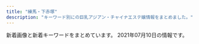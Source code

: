 ```yaml
---
title: "練馬・下赤塚"
description: "キーワード別にの巨乳アジアン・チャイナエステ嬢情報をまとめました。"
---
```


新着画像と新着キーワードをまとめています。
2021年07月10日の情報です。

<DmmAffiliateIns />
<KeywordTable
  shops={
    [
    {
        "station": "\u6210\u5897\u99c5\u5357\u53e3",
        "url": "http://oasis.akasuri.xyz/",
        "name": "\u30aa\u30a2\u30b7\u30b9",
        "img_links": [
            "http://oasis.akasuri.xyz/staff/s3.jpg",
            "http://oasis.akasuri.xyz/images/fotter.png",
            "http://oasis.akasuri.xyz/images/bar-photo.png",
            "http://oasis.akasuri.xyz/images/bar-staff.png",
            "http://oasis.akasuri.xyz/images/b-tel.png",
            "http://oasis.akasuri.xyz/staff/s1.jpg",
            "http://oasis.akasuri.xyz/images/c-staff.png",
            "http://oasis.akasuri.xyz/images/c-top.png",
            "http://oasis.akasuri.xyz/images/c-photo.png",
            "http://oasis.akasuri.xyz/staff/s2.jpg"
        ],
        "keywords": {}
    },
    {
        "keywords": {},
        "img_links": [],
        "name": "AROMA PLAZA \u30a2\u30ed\u30de\u30d7\u30e9\u30b6",
        "url": "http://aroma-p.info/",
        "station": "\u77f3\u795e\u4e95\u516c\u5712\u99c5\u5357\u53e3"
    },
    {
        "station": "\u6c5f\u53e4\u7530\u99c5\u5357\u53e3",
        "name": "\u512a\u30fb\u7f8e",
        "keywords": {},
        "url": "http://rose.este.work/",
        "img_links": [
            "http://rose.este.work/unnamed.png",
            "http://rose.este.work/re.jpg",
            "http://rose.este.work/index-25.htm.jpg",
            "http://rose.este.work/index-1.htm.jpg",
            "http://rose.este.work/r3.jpg",
            "http://rose.este.work/sys1.png",
            "http://rose.este.work/index-24.htm.jpg",
            "http://rose.este.work/r5.jpg",
            "http://rose.este.work/index-26.htm.jpg",
            "http://rose.este.work/resize_1500-450.jpg",
            "http://rose.este.work/totop.png",
            "http://rose.este.work/resize_250.png",
            "http://rose.este.work/r1.jpg",
            "http://rose.este.work/r4.jpg"
        ]
    },
    {
        "station": "\u5927\u5c71\u99c5\u5357\u53e3",
        "url": "http://c-ikoi.work/",
        "name": "\u61a9",
        "keywords": {},
        "img_links": [
            "http://c-ikoi.work/images/1.jpg",
            "http://c-ikoi.work/images/sys3.png",
            "http://c-ikoi.work/images/interior_t.jpg",
            "http://c-ikoi.work/images/head.jpg",
            "http://c-ikoi.work/images/sys1.jpg",
            "http://c-ikoi.work/img/moe1.jpg",
            "http://c-ikoi.work/images/mobile.jpg",
            "http://c-ikoi.work/images/int3.png",
            "http://c-ikoi.work/img/rina1.jpg",
            "http://c-ikoi.work/images/int2.png",
            "http://c-ikoi.work/images/line.png",
            "http://c-ikoi.work/images/concept.jpg",
            "http://c-ikoi.work/images/rec2.png",
            "http://c-ikoi.work/images/sys2.jpg",
            "http://c-ikoi.work/img/aoi1.jpg",
            "http://c-ikoi.work/images/tel.jpg",
            "http://c-ikoi.work/images/news.jpg",
            "http://c-ikoi.work/images/3.jpg",
            "http://c-ikoi.work/img/yuki1.jpg",
            "http://c-ikoi.work/images/rec1.png",
            "http://c-ikoi.work/images/staff_t.jpg",
            "http://c-ikoi.work/images/4.jpg",
            "http://c-ikoi.work/images/2.jpg",
            "http://c-ikoi.work/images/int1.png"
        ]
    },
    {
        "name": "\u30d4\u30ab\u30c1\u30e5\u30a6",
        "station": "\u7df4\u99ac\u99c5",
        "keywords": {
            "95": 2,
            "86": 1,
            "F": 3,
            "89": 1,
            "C": 1
        },
        "img_links": [
            "http://pika.rankuens.com/css/osusume01.jpg",
            "http://pika.rankuens.com/css/nav/nav-006.jpg",
            "http://pika.rankuens.com/css/top-left002.jpg",
            "http://pika.rankuens.com/css/staff/staff05.jpg",
            "http://pika.rankuens.com/css/staff/staff06.jpg",
            "http://pika.rankuens.com/css/nav/nav-001.jpg",
            "http://pika.rankuens.com/css/nav/nav-002.jpg",
            "http://pika.rankuens.com/css/head01.jpg",
            "http://pika.rankuens.com/css/staff/staff07.jpg",
            "http://pika.rankuens.com/css/staff/staff07-a.jpg",
            "http://pika.rankuens.com/css/nav/nav-005.jpg",
            "http://pika.rankuens.com/css/nav/nav-003.jpg",
            "http://pika.rankuens.com/css/staff/staff05-a.jpg",
            "http://pika.rankuens.com/css/staff/staff04-a.jpg",
            "http://pika.rankuens.com/css/nav/nav-004.jpg",
            "http://pika.rankuens.com/css/staff/staff04.jpg",
            "http://pika.rankuens.com/css/staff/staff06-a.jpg"
        ],
        "url": "http://pika.rankuens.com/"
    },
    {
        "station": "\u7df4\u99ac\u99c5\u897f\u53e3",
        "img_links": [
            "http://www.smile.mensest.com/img/btn_blog.png",
            "http://www.smile.mensest.com/img/goback.jpg",
            "http://www.smile.mensest.com/img/ttl_info.png",
            "http://www.smile.mensest.com/files/004.jpg",
            "http://www.smile.mensest.com/files/003.jpg",
            "http://www.smile.mensest.com/files/006.jpg",
            "http://www.smile.mensest.com/img/pickup.jpg",
            "http://www.smile.mensest.com/img/btn_side_mobile.jpg",
            "http://www.smile.mensest.com/files/005.jpg",
            "http://www.smile.mensest.com/files/001.jpg",
            "http://www.smile.mensest.com/img/ttl_news.png",
            "http://www.smile.mensest.com/img/header02.png",
            "http://www.smile.mensest.com/files/002.jpg"
        ],
        "keywords": {
            "D": 8,
            "C": 18,
            "88": 4,
            "85": 2,
            "87": 6
        },
        "url": "http://www.smile.mensest.com/",
        "name": "Smile -\u30b9\u30de\u30a4\u30eb-"
    },
    {
        "keywords": {
            "83": 12,
            "87": 6,
            "D": 24,
            "85": 6,
            "88": 6
        },
        "station": "\u5927\u6cc9\u5b66\u5712\u99c5\u5317\u53e3",
        "img_links": [
            "http://siesta.ests.jp/images/mobile.jpg",
            "http://siesta.ests.jp/images/news.jpg",
            "http://siesta.ests.jp/photos/sites/39/2021/04/2021042011331872.jpg",
            "http://siesta.ests.jp/images/acc3.jpg",
            "http://siesta.ests.jp/images/acc1.jpg",
            "http://siesta.ests.jp/images/top.png",
            "http://siesta.ests.jp/photos/sites/39/2021/05/2021052911060320.jpg",
            "http://siesta.ests.jp/images/acc4.jpg",
            "http://siesta.ests.jp/images/s-staff.jpg",
            "http://siesta.ests.jp/images/acc2.jpg",
            "http://siesta.ests.jp/images/s-recriut.jpg",
            "http://siesta.ests.jp/images/pick.jpg",
            "http://siesta.ests.jp/images/mobile1.jpg",
            "http://siesta.ests.jp/photos/sites/39/2021/05/202105291106012.jpg",
            "http://siesta.ests.jp/photos/sites/39/2021/05/2021052911060393.jpg",
            "http://siesta.ests.jp/photos/sites/39/2021/05/2021052911060142.jpg",
            "http://siesta.ests.jp/images/info.jpg"
        ],
        "name": "\u30b7\u30a8\u30b9\u30bf",
        "url": "http://siesta.ests.jp/"
    },
    {
        "url": "http://anzu.abnavi.info/",
        "name": "\u59eb",
        "keywords": {},
        "station": "\u6210\u5897\u99c5",
        "img_links": []
    },
    {
        "img_links": [
            "http://binrou.net/img/s114.jpg",
            "http://binrou.net/i/img/sta118.jpg",
            "http://binrou.net/img/sta117.jpg",
            "http://binrou.net/img/sta115.jpg",
            "http://binrou.net/img/st109.jpg",
            "http://binrou.net/img/s111.jpg",
            "http://binrou.net/i/img/sta105.jpg",
            "http://binrou.net/img/st118.jpg",
            "http://binrou.net/i/img/sta112.jpg",
            "http://binrou.net/img/acc.jpg",
            "http://binrou.net/img/s116.jpg",
            "http://binrou.net/i/img/acc.jpg",
            "http://binrou.net/img/st115.jpg",
            "http://binrou.net/img/sta119.jpg",
            "http://binrou.net/i/img/sta80.jpg",
            "http://binrou.net/img/st117.jpg",
            "http://binrou.net/i/img/sta98.jpg",
            "http://binrou.net/img/sta116.jpg",
            "http://binrou.net/img/s118.jpg",
            "http://binrou.net/img/mo.png",
            "http://binrou.net/img/s112.jpg",
            "http://binrou.net/i/img/sta119.jpg",
            "http://binrou.net/i/img/sta109.jpg",
            "http://binrou.net/i/img/sta117.jpg",
            "http://binrou.net/img/st111.jpg",
            "http://binrou.net/i/img/sta104.jpg",
            "http://binrou.net/i/img/sta97.jpg",
            "http://binrou.net/i/img/sta111.jpg",
            "http://binrou.net/i/img/sta100.jpg",
            "http://binrou.net/img/fla.jpg",
            "http://binrou.net/img/st119.jpg",
            "http://binrou.net/img/sta114.jpg",
            "http://binrou.net/img/sta109.jpg",
            "http://binrou.net/i/img/sta116.jpg",
            "http://binrou.net/i/img/sta115.jpg",
            "http://binrou.net/img/botton.jpg",
            "http://binrou.net/i/img/sta108.jpg",
            "http://binrou.net/i/img/st118.jpg",
            "http://binrou.net/i/img/sta92.jpg",
            "http://binrou.net/img/st116.jpg",
            "http://binrou.net/img/st114.jpg",
            "http://binrou.net/i/img/r2.jpg",
            "http://binrou.net/i/img/sta114.jpg",
            "http://binrou.net/img/s119.jpg",
            "http://binrou.net/img/s115.jpg",
            "http://binrou.net/i/img/sta88.jpg",
            "http://binrou.net/i/img/sta94.jpg",
            "http://binrou.net/i/img/r1.jpg",
            "http://binrou.net/img/sta118.jpg",
            "http://binrou.net/i/img/sta89.jpg",
            "http://binrou.net/i/img/r3.jpg",
            "http://binrou.net/i/img/r4.jpg",
            "http://binrou.net/img/sta111.jpg",
            "http://binrou.net/img/sta112.jpg",
            "http://binrou.net/img/pickup20.jpg",
            "http://binrou.net/img/st112.jpg",
            "http://binrou.net/img/s117.jpg"
        ],
        "station": "\u7df4\u99ac\u99c5\u897f\u53e3",
        "keywords": {
            "D": 2,
            "86": 4,
            "F": 1,
            "C": 17,
            "89": 1,
            "E": 6,
            "88": 1,
            "87": 4
        },
        "name": "\u30ad\u30e9\u30ad\u30e9",
        "url": "http://binrou.net/"
    },
    {
        "keywords": {
            "83": 5,
            "88": 15,
            "91": 8,
            "86": 4,
            "F": 8,
            "D": 19,
            "C": 49,
            "84": 3,
            "81": 9
        },
        "name": "\u30e9\u30b1\u30b7\u30b9\u5927\u6cc9\u5b66\u5712",
        "url": "https://lachesis2019.com/",
        "img_links": [
            "https://lachesis2019.com/photos/22/moto_22.jpg",
            "https://lachesis2019.com/photos/8/gal3_8.jpg",
            "https://lachesis2019.com/photos/11/gal1_11.jpg",
            "https://lachesis2019.com/files/C265AA1E-5ADE-49FF-B02E-11B8C7E165C1.jpeg",
            "https://lachesis2019.com/photos/4/gal4_4.jpg",
            "https://lachesis2019.com/banners/C9380DE7-B807-4588-ADF3-D6FCB6CAB2A8.jpeg",
            "https://lachesis2019.com/photos/11/gal4_11.jpg",
            "https://lachesis2019.com/banners/top_sub01.jpg",
            "https://lachesis2019.com/photos/3/gal3_3.jpg",
            "https://lachesis2019.com/photos/4/moto_4.jpg",
            "https://lachesis2019.com/photos/6/gal1_6.jpg",
            "https://lachesis2019.com/photos/23/gal3_23.jpg",
            "https://lachesis2019.com/photos/4/gal1_4.jpg",
            "https://lachesis2019.com/photos/4/gal3_4.jpg",
            "https://lachesis2019.com/photos/5/gal3_5.jpg",
            "https://cocoa-job.jp/assets/img/user/pc/link/2020img-bnr-mensesthe4.jpg",
            "https://lachesis2019.com/photos/5/gal4_5.jpg",
            "https://lachesis2019.com/banners/ABBEB613-C730-4E56-B36D-5FC173E27594.jpeg",
            "https://lachesis2019.com/photos/21/moto_21.jpg",
            "https://lachesis2019.com/photos/8/gal1_8.jpg",
            "https://lachesis2019.com/files/8C5867A6-61F3-471C-A4F5-40E2DA2A7496.jpeg",
            "https://lachesis2019.com/files/A56F30DE-0B79-4B12-A44E-BE5932CB7267.jpeg",
            "https://lachesis2019.com/photos/19/moto_19.jpg",
            "https://lachesis2019.com/banners/ECA8D7FF-F820-4999-98A3-D6CDFD81E0D4.jpeg",
            "https://lachesis2019.com/photos/3/gal2_3.jpg",
            "https://lachesis2019.com/photos/14/gal2_14.jpg",
            "https://lachesis2019.com/photos/6/gal4_6.jpg",
            "https://lachesis2019.com/photos/20/gal3_20.jpg",
            "https://lachesis2019.com/banners/29CA1AC0-D67E-49CD-A006-5D983950FE1C.jpeg",
            "https://lachesis2019.com/photos/20/gal2_20.jpg",
            "https://lachesis2019.com/photos/5/moto_5.jpg",
            "https://lachesis2019.com/links/D6428725-4E44-49AF-8216-D84182CF66BB.jpeg",
            "https://lachesis2019.com/banners/7EFDB149-8C2F-4CAD-9ADB-A61740740536.jpeg",
            "https://lachesis2019.com/banners/F811F348-CC60-4EC2-BEE8-FE50882E7CDE.jpeg",
            "https://lachesis2019.com/banners/E3D306C3-23B8-41C5-933F-6098AEB20653.jpeg",
            "https://lachesis2019.com/photos/21/gal4_21.jpg",
            "https://lachesis2019.com/photos/14/gal1_14.jpg",
            "https://lachesis2019.com/links/ads_8831.jpg",
            "https://lachesis2019.com/photos/23/gal2_23.jpg",
            "https://lachesis2019.com/photos/11/moto_11.jpg",
            "https://lachesis2019.com/photos/20/gal1_20.jpg",
            "https://lachesis2019.com/files//1A2ECD6F-830E-43E2-A8F9-53FCDB94B387.jpeg",
            "https://lachesis2019.com/photos/23/moto_23.jpg",
            "https://lachesis2019.com/photos/11/gal2_11.jpg",
            "https://lachesis2019.com/photos/8/gal2_8.jpg",
            "https://lachesis2019.com/photos/6/gal3_6.jpg",
            "https://lachesis2019.com/photos/5/gal1_5.jpg",
            "https://lachesis2019.com/photos/11/gal3_11.jpg",
            "https://lachesis2019.com/banners/531FE63B-3C15-4803-84FB-C6B373ACA096.jpeg",
            "https://lachesis2019.com/photos/14/moto_14.jpg",
            "https://lachesis2019.com/photos/6/gal2_6.jpg",
            "https://lachesis2019.com/photos/21/gal2_21.jpg",
            "https://lachesis2019.com/files/\u00e6\u00b1\u0082\u00e4\u00ba\u00ba/A8847112-70CF-475E-BA0A-D46FFDD78F9D.png",
            "https://lachesis2019.com/photos/4/gal2_4.jpg",
            "https://lachesis2019.com/banners/DB1EE981-0AED-4B3E-80B8-1FD479C059A5.jpeg",
            "https://ranking-deli.jp/assets/img/user/link/2020bnr04.jpg",
            "https://lachesis2019.com/photos/3/moto_3.jpg",
            "https://lachesis2019.com/photos/20/moto_20.jpg",
            "https://lachesis2019.com/files/\u00e5\u0089\u00b2\u00e5\u00bc\u0095/1AA667B5-1DB6-4565-B569-115FB5F6CA22.jpeg",
            "https://lachesis2019.com/photos/6/moto_6.jpg",
            "https://lachesis2019.com/links/993F241B-EB0B-427A-9475-B57438AA7B8A.jpeg",
            "https://lachesis2019.com/banners/77E5E8AA-ECC6-44AF-B866-98A21254B46D.jpeg",
            "https://lachesis2019.com/photos/14/gal3_14.jpg",
            "https://lachesis2019.com/photos/14/gal4_14.jpg",
            "https://lachesis2019.com/files//20A69BB5-5AA2-47BA-BD67-A8835692263E.jpeg",
            "https://lachesis2019.com/banners/17B452DF-F435-4651-B329-0814F891B6EC.jpeg",
            "https://lachesis2019.com/banners/03492E81-87ED-47D1-96D2-029EFFA7DAEC.jpeg",
            "https://lachesis2019.com/photos/20/gal4_20.jpg",
            "https://lachesis2019.com/photos/8/moto_8.jpg",
            "https://lachesis2019.com/photos/21/gal3_21.jpg",
            "https://lachesis2019.com/banners/9F996D7B-4B03-444B-B256-919B6C7109DF.jpeg",
            "https://lachesis2019.com/banners/6E28987B-42AA-488D-924C-7AE8766A1469.jpeg",
            "https://lachesis2019.com/photos/19/gal1_19.jpg",
            "https://lachesis2019.com/photos/21/gal1_21.jpg",
            "https://lachesis2019.com/photos/23/gal4_23.jpg",
            "https://lachesis2019.com/photos/23/gal1_23.jpg",
            "https://lachesis2019.com/photos/19/gal2_19.jpg",
            "https://lachesis2019.com/photos/3/gal1_3.jpg",
            "https://lachesis2019.com/banners/F4CEB7CE-ABA5-4CAD-89E6-5F93D54F28A9.jpeg",
            "https://lachesis2019.com/banners/9B572665-BC30-49ED-8D1D-2EAF0AC5C233.jpeg",
            "https://lachesis2019.com/photos/8/gal4_8.jpg",
            "https://lachesis2019.com/photos/19/gal3_19.jpg",
            "https://lachesis2019.com/photos/3/gal4_3.jpg",
            "https://lachesis2019.com/banners/47DAEF12-3308-4161-BB3C-B240D76DCF69.jpeg",
            "https://lachesis2019.com/banners/A8B1A35F-6608-40F3-A604-43D191C85C67.png",
            "https://lachesis2019.com/photos/5/gal2_5.jpg",
            "https://lachesis2019.com/banners/BA03D94E-0A26-441A-9B6D-A71031AEFFB1.jpeg",
            "https://lachesis2019.com/photos/19/gal4_19.jpg"
        ],
        "station": "\u5927\u6cc9\u5b66\u5712\u99c5"
    },
    {
        "station": "\u7df4\u99ac\u99c5\u5357\u53e3",
        "keywords": {
            "C": 7
        },
        "url": "http://himawari.est-u.com/",
        "name": "\u3072\u307e\u308f\u308a",
        "img_links": [
            "http://himawari.est-u.com/images/down.jpg",
            "http://himawari.est-u.com/images/index_02.jpg",
            "http://himawari.est-u.com/staff/yumi.jpg",
            "http://himawari.est-u.com/images/index_04.jpg",
            "http://himawari.est-u.com/staff/yuki.jpg",
            "http://himawari.est-u.com/staff/nami.jpg",
            "http://himawari.est-u.com/images/index_10.jpg",
            "http://himawari.est-u.com/staff/izumi.jpg",
            "http://himawari.est-u.com/images/a2.jpg",
            "http://himawari.est-u.com/images/therpist.jpg",
            "http://himawari.est-u.com/staff/asuka.jpg",
            "http://himawari.est-u.com/staff/risa.jpg",
            "http://himawari.est-u.com/staff/sakura.jpg",
            "http://himawari.est-u.com/images/index_08.jpg",
            "http://himawari.est-u.com/images/index2_08.jpg",
            "http://himawari.est-u.com/staff/maki.jpg",
            "http://himawari.est-u.com/staff/umi.jpg",
            "http://himawari.est-u.com/images/a1.jpg",
            "http://himawari.est-u.com/staff/emi.jpg"
        ]
    },
    {
        "name": "\u8776",
        "img_links": [
            "http://www.relaxes.info/up/uploads/20210625010322na.jpg",
            "http://www.relaxes.info/images/t1.png",
            "http://www.relaxes.info/images/header_bg.png",
            "http://www.relaxes.info/images/rec.png",
            "http://www.relaxes.info/images/t2.png",
            "http://www.relaxes.info/images/ttl_price.png",
            "http://www.relaxes.info/images/s1.png",
            "http://www.relaxes.info/images/ttl_qj.png",
            "http://www.relaxes.info/images/price.jpg",
            "http://www.relaxes.info/images/ttl_staff.png",
            "http://www.relaxes.info/up/uploads/2017071800271212.jpg",
            "http://www.relaxes.info/images/info.jpg",
            "http://www.relaxes.info/up/uploads/20180315212810me.jpg"
        ],
        "keywords": {},
        "url": "http://www.relaxes.info/",
        "station": "\u4e0a\u677f\u6a4b\u99c5\u5317\u53e3"
    },
    {
        "station": "\u7df4\u99ac\u99c5\u897f\u53e3",
        "img_links": [
            "https://salasa.tokyo/wp-content/uploads/2020/02/32salasa.jpg",
            "https://salasa.tokyo/wp-content/themes/este/img/tel_header.png",
            "https://salasa.tokyo/wp-content/themes/este/img/top-img01a.png",
            "https://salasa.tokyo/wp-content/uploads/2020/02/8776salasa.jpg",
            "https://salasa.tokyo/wp-content/themes/este/img/tel_footer.png",
            "https://salasa.tokyo/wp-content/uploads/2021/07/345678salasa.jpg",
            "https://salasa.tokyo/wp-content/uploads/2020/04/3121salasa.jpg",
            "https://salasa.tokyo/wp-content/themes/este/img/top-img02.png",
            "https://salasa.tokyo/wp-content/uploads/2021/06/786251salasa.jpg",
            "https://salasa.tokyo/wp-content/uploads/2021/04/s187alasa.jpg",
            "https://salasa.tokyo/wp-content/themes/este/img/top-img04.png",
            "https://salasa.tokyo/wp-content/themes/este/img/1.jpg",
            "https://salasa.tokyo/wp-content/themes/este/img/4.jpg",
            "https://salasa.tokyo/wp-content/uploads/2020/04/2311121salasa.jpg",
            "https://salasa.tokyo/wp-content/uploads/2020/02/21salasa.jpg",
            "https://salasa.tokyo/wp-content/uploads/2020/02/41salasa.jpg",
            "https://salasa.tokyo/wp-content/uploads/2020/02/11salasa.jpg",
            "https://salasa.tokyo/wp-content/themes/este/img/top-img05.png",
            "https://salasa.tokyo/wp-content/themes/este/img/call.png",
            "https://salasa.tokyo/wp-content/themes/este/img/3.jpg",
            "https://salasa.tokyo/wp-content/uploads/2020/02/1salasa.jpg",
            "https://salasa.tokyo/wp-content/uploads/2021/07/45678yutghjksalasa.jpg",
            "https://salasa.tokyo/wp-content/themes/este/img/top-img021.png",
            "https://salasa.tokyo/wp-content/uploads/2021/02/345salasa.jpg",
            "https://salasa.tokyo/wp-content/themes/este/img/2.jpg",
            "https://salasa.tokyo/wp-content/themes/este/img/top-img01.png",
            "https://salasa.tokyo/wp-content/themes/este/img/top-img01b.png",
            "https://salasa.tokyo/wp-content/uploads/2021/06/78615salasa.jpg"
        ],
        "name": "\u3064\u307c\u307f",
        "url": "https://salasa.tokyo/",
        "keywords": {
            "D": 9,
            "G": 2,
            "E": 14,
            "C": 24
        }
    },
    {
        "img_links": [
            "http://pakira-massage.work/i/img/sta23.jpg",
            "http://pakira-massage.work/img/s23.jpg",
            "http://pakira-massage.work/i/img/sta2.jpg",
            "http://pakira-massage.work/i/img/r4.jpg",
            "http://pakira-massage.work/img/campian.jpg",
            "http://pakira-massage.work/i/img/st1.jpg",
            "http://pakira-massage.work/img/st1.jpg",
            "http://pakira-massage.work/i/img/r2.jpg",
            "http://pakira-massage.work/img/st2.jpg",
            "http://pakira-massage.work/img/botton.jpg",
            "http://pakira-massage.work/img/sta2.jpg",
            "http://pakira-massage.work/img/sta23.jpg",
            "http://pakira-massage.work/i/img/r6.jpg",
            "http://pakira-massage.work/i/img/r1.jpg",
            "http://pakira-massage.work/i/img/sta1.jpg",
            "http://pakira-massage.work/img/st23.jpg",
            "http://pakira-massage.work/img/nos.jpg",
            "http://pakira-massage.work/img/mobile-1.png",
            "http://pakira-massage.work/i/img/r5.jpg",
            "http://pakira-massage.work/i/img/r3.jpg",
            "http://pakira-massage.work/img/sta1.jpg",
            "http://pakira-massage.work/img/s1.jpg",
            "http://pakira-massage.work/img/s2.jpg",
            "http://pakira-massage.work/img/head.jpg"
        ],
        "station": "\u8981\u753a\u99c55\u756a\u51fa\u53e3",
        "keywords": {
            "85": 2,
            "C": 12,
            "87": 2,
            "E": 2
        },
        "name": "\u30d1\u30ad\u30e9",
        "url": "http://pakira-massage.work/"
    },
    {
        "keywords": {},
        "name": "\u3046\u3089\u3089",
        "url": "http://es-nerima.biz/",
        "station": "\u7df4\u99ac\u99c5\u5317\u53e3",
        "img_links": [
            "http://es-nerima.biz/wp-content/uploads/2016/10/g3.jpg",
            "http://es-nerima.biz/wp-content/uploads/2016/10/gallery1.jpg",
            "http://es-nerima.biz/wp-content/themes/template-salon2/images/gallery4.jpg",
            "http://es-nerima.biz/wp-content/uploads/2016/10/gallery7.jpg",
            "http://es-nerima.biz/wp-content/themes/template-salon2/images/newface-ttl.png",
            "http://es-nerima.biz/wp-content/themes/template-salon2/images/gallery2.jpg",
            "http://es-nerima.biz/wp-content/uploads/2016/10/gallery5.jpg",
            "http://es-nerima.biz/wp-content/uploads/2016/10/mika.jpg",
            "http://es-nerima.biz/wp-content/uploads/2016/10/camp-bnr.jpg",
            "http://es-nerima.biz/wp-content/themes/template-salon2/images/tel.png",
            "http://es-nerima.biz/wp-content/uploads/2016/10/g4.jpg",
            "http://es-nerima.biz/wp-content/themes/template-salon2/images/slider1.jpg",
            "http://es-nerima.biz/wp-content/uploads/2016/10/g6-250x330.jpg",
            "http://es-nerima.biz/wp-content/uploads/2016/10/mika-250x330.jpg",
            "http://es-nerima.biz/wp-content/uploads/2016/10/gallery3.jpg",
            "http://es-nerima.biz/wp-content/uploads/2016/10/g5.jpg",
            "http://es-nerima.biz/wp-content/uploads/2016/10/gallery6.jpg",
            "http://es-nerima.biz/wp-content/uploads/2016/10/g1-250x330.jpg",
            "http://es-nerima.biz/wp-content/uploads/2016/10/eri.jpg",
            "http://es-nerima.biz/wp-content/themes/template-salon2/images/news-ttl.png",
            "http://es-nerima.biz/wp-content/uploads/2016/10/g6.jpg",
            "http://es-nerima.biz/wp-content/uploads/2016/10/g4-250x330.jpg",
            "http://es-nerima.biz/wp-content/themes/template-salon2/images/gallery1.jpg",
            "http://es-nerima.biz/wp-content/themes/template-salon2/images/pickup-ttl.png",
            "http://es-nerima.biz/wp-content/uploads/2016/10/girl-1-250x330.jpg",
            "http://es-nerima.biz/wp-content/uploads/2016/10/g3-250x330.jpg",
            "http://es-nerima.biz/wp-content/themes/template-salon2/images/gallery3.jpg",
            "http://es-nerima.biz/wp-content/uploads/2016/10/eri-250x330.jpg",
            "http://es-nerima.biz/wp-content/themes/template-salon2/images/magazine.jpg",
            "http://es-nerima.biz/wp-content/uploads/2016/10/gallery8-600x600.jpg",
            "http://es-nerima.biz/wp-content/themes/template-salon2/images/gallery-ttl.png",
            "http://es-nerima.biz/wp-content/uploads/2016/10/gallery2.jpg",
            "http://es-nerima.biz/wp-content/themes/template-salon2/images/massage-de_88_31.jpg",
            "http://es-nerima.biz/wp-content/uploads/2016/10/g1.jpg",
            "http://cdn.dino-es.com/images/logo/88x31DinoEs.png",
            "http://es-nerima.biz/wp-content/themes/template-salon2/images/pickup-frame.png",
            "http://es-nerima.biz/wp-content/uploads/2016/10/g5-250x330.jpg",
            "http://es-nerima.biz/wp-content/uploads/2016/10/gallery8.jpg",
            "http://es-nerima.biz/wp-content/uploads/2016/10/girl-1.jpg",
            "http://es-nerima.biz/wp-content/themes/template-salon2/images/camp-bnr.jpg"
        ]
    },
    {
        "keywords": {
            "C": 7
        },
        "url": "http://moonlove.est-u.com/",
        "img_links": [
            "http://moonlove.est-u.com/images/s4.jpg",
            "http://moonlove.est-u.com/images/s8.jpg",
            "http://moonlove.est-u.com/staff/ayumi.jpg",
            "http://moonlove.est-u.com/images/s1.jpg",
            "http://moonlove.est-u.com/images/s5.jpg",
            "http://moonlove.est-u.com/images/index_14.jpg",
            "http://moonlove.est-u.com/images/s3.jpg",
            "http://moonlove.est-u.com/images/index_17.jpg",
            "http://moonlove.est-u.com/images/index1_06.jpg",
            "http://moonlove.est-u.com/images/s6.jpg",
            "http://moonlove.est-u.com/staff/sakura.jpg",
            "http://moonlove.est-u.com/images/index_13.jpg",
            "http://moonlove.est-u.com/images/index_16.jpg",
            "http://moonlove.est-u.com/staff/hitomi.jpg",
            "http://moonlove.est-u.com/images/index3_06.jpg",
            "http://moonlove.est-u.com/images/index_02.jpg",
            "http://moonlove.est-u.com/images/index_12.jpg",
            "http://moonlove.est-u.com/images/index_07.jpg",
            "http://moonlove.est-u.com/images/index_19.jpg",
            "http://moonlove.est-u.com/images/index_10.jpg",
            "http://moonlove.est-u.com/staff/miki.jpg",
            "http://moonlove.est-u.com/images/index_04.jpg",
            "http://moonlove.est-u.com/images/staff_09.jpg",
            "http://moonlove.est-u.com/staff/nami.jpg",
            "http://moonlove.est-u.com/images/index2_06.jpg",
            "http://moonlove.est-u.com/images/icon_000.jpg",
            "http://moonlove.est-u.com/images/index_15.jpg",
            "http://moonlove.est-u.com/staff/kaori.jpg",
            "http://moonlove.est-u.com/images/index_08.jpg",
            "http://moonlove.est-u.com/images/index_05.jpg"
        ],
        "station": "\u7df4\u99ac\u99c5\u5317\u53e3",
        "name": "\u6708\u306e\u604b"
    },
    {
        "station": "\u4e2d\u6751\u6a4b\u99c5\u5357\u53e3",
        "img_links": [
            "http://www.es-yas.click/images/int2.png",
            "http://www.es-yas.click/images/head.jpg",
            "http://www.es-yas.click/images/int1.png",
            "http://www.es-yas.click/images/newface.png",
            "http://www.es-yas.click/images/sirase.jpg",
            "http://www.es-yas.click/images/staff_t.jpg",
            "http://www.es-yas.click/images/sys1.png",
            "http://www.es-yas.click/images/s1.png",
            "http://www.es-yas.click/images/sys2.png",
            "http://www.es-yas.click/images/4.jpg",
            "http://www.es-yas.click/img/rina1.jpg",
            "http://www.es-yas.click/img/riri1.jpg",
            "http://www.es-yas.click/images/news.jpg",
            "http://www.es-yas.click/images/mobile.jpg",
            "http://www.es-yas.click/images/3.jpg",
            "http://www.es-yas.click/images/info.png",
            "http://www.es-yas.click/images/ac1.png",
            "http://www.es-yas.click/images/2.jpg",
            "http://www.es-yas.click/images/interior_t.jpg",
            "http://www.es-yas.click/images/tel.jpg",
            "http://www.es-yas.click/img/sayuri1.jpg"
        ],
        "url": "http://www.es-yas.click/",
        "keywords": {},
        "name": "\u30b9\u30a6\u30a3\u30fc\u30c8"
    },
    {
        "station": "\u7df4\u99ac\u99c5\u897f\u53e3",
        "img_links": [
            "http://sh-dafei.work/uploads/allimg/180612/1-1P612160305350.jpg",
            "http://sh-dafei.work/templets/default/pc/picture/end1.jpg",
            "http://sh-dafei.work/uploads/200612/1-200612154534W8.jpg",
            "http://sh-dafei.work/templets/default/pc/picture/staffs.png",
            "http://sh-dafei.work/uploads/171031/1-1G0311G531445.jpg",
            "http://sh-dafei.work/templets/default/pc/picture/face.png",
            "http://sh-dafei.work/uploads/181207/1-1Q20G40K63R.jpg",
            "http://sh-dafei.work/uploads/181214/1-1Q214154222511.jpg",
            "http://sh-dafei.work/uploads/180612/1-1P612160029349.jpg",
            "http://sh-dafei.work/uploads/190130/1-1Z130162635508.jpg",
            "http://sh-dafei.work/uploads/181206/1-1Q2061249563O.jpg",
            "http://sh-dafei.work/uploads/190924/1-1Z924151334121.jpg",
            "http://sh-dafei.work/uploads/181206/1-1Q2061250494E.jpg",
            "http://sh-dafei.work/uploads/181206/1-1Q206125154224.jpg",
            "http://sh-dafei.work/uploads/191115/1-191115132040J2.jpg",
            "http://sh-dafei.work/templets/default/pc/picture/s_pick.png",
            "http://sh-dafei.work/uploads/180227/1-1P22G40S5448.jpg",
            "http://sh-dafei.work/uploads/201113/1-20111314213cQ.jpg",
            "http://sh-dafei.work/uploads/181206/1-1Q2061253211D.jpg",
            "http://sh-dafei.work/uploads/210326/1-210326140613257.jpg",
            "http://sh-dafei.work/uploads/190809/1-1ZP9125I01S.jpg",
            "http://sh-dafei.work/uploads/210219/1-210219105500300.jpg",
            "http://sh-dafei.work/templets/default/pc/picture/s_staff.png",
            "http://sh-dafei.work/templets/default/pc/picture/s_news.png",
            "http://sh-dafei.work/uploads/201002/1-201002144Z11V.jpg",
            "http://sh-dafei.work/uploads/171031/1-1G0311G505933.jpg",
            "http://sh-dafei.work/uploads/181207/1-1Q20G35320X0.png",
            "http://sh-dafei.work/uploads/200117/1-20011G614144B.jpg",
            "http://sh-dafei.work/uploads/180612/1-1P6121601061c.jpg",
            "http://sh-dafei.work/uploads/190329/1-1Z329151011c7.jpg",
            "http://sh-dafei.work/uploads/171031/1-1G0311G344914.jpg",
            "http://sh-dafei.work/uploads/171031/1-1G0311G556445.jpg",
            "http://sh-dafei.work/uploads/190301/1-1Z30116320A41.jpg",
            "http://sh-dafei.work/uploads/171031/1-1G0311G4095M.jpg"
        ],
        "keywords": {},
        "url": "http://sh-dafei.work/",
        "name": "\u5927\u5983"
    },
    {
        "keywords": {
            "C": 8
        },
        "img_links": [
            "http://www.nerima-rose.com/images/staff/18/minami.png",
            "http://www.nerima-rose.com/images/shop/4/s1.jpg",
            "http://www.nerima-rose.com/images/index-rosa_09.jpg",
            "http://www.nerima-rose.com/images/shop/3/sh1.jpg",
            "http://www.nerima-rose.com/images/staff/18/ayumi.jpg",
            "http://www.nerima-rose.com/images/nav/nav-rec.jpg",
            "http://www.nerima-rose.com/images/images/sys2018_06.jpg",
            "http://www.nerima-rose.com/images/rosa-sys_04.jpg",
            "http://www.nerima-rose.com/images/images/sys2018_03.jpg",
            "http://www.nerima-rose.com/images/sys3.jpg",
            "http://www.nerima-rose.com/images/staff/18/hina.jpg",
            "http://www.nerima-rose.com/images/nav/nav-acc.jpg",
            "http://www.nerima-rose.com/images/aroma/r2.jpg",
            "http://www.nerima-rose.com/images/shop/11.jpg",
            "http://www.nerima-rose.com/images/index-rosa_04.jpg",
            "http://www.nerima-rose.com/images/aroma/r1.jpg",
            "http://www.nerima-rose.com/images/staff/16/aya2.jpg",
            "http://www.nerima-rose.com/images/staff/18/misaki.jpg",
            "http://www.nerima-rose.com/cgi-bin/topics/img/16-1.jpg",
            "http://www.nerima-rose.com/images/rosa-pindao_09.jpg",
            "http://www.nerima-rose.com/images/index-rosa_02.jpg",
            "http://www.nerima-rose.com/images/staff/17/2/ena.jpg",
            "http://www.nerima-rose.com/images/rosa-sys_09a.jpg",
            "http://www.nerima-rose.com/images/shop/h1.jpg",
            "http://www.nerima-rose.com/images/staff/17/riri.jpg",
            "http://www.nerima-rose.com/images/aroma/r3.jpg",
            "http://www.nerima-rose.com/images/rosa-pindao_07.jpg",
            "http://www.nerima-rose.com/images/staff/16/kaori2.jpg"
        ],
        "station": "\u7df4\u99ac\u99c5\u5357\u53e3",
        "name": "ROSE",
        "url": "http://www.nerima-rose.com/"
    },
    {
        "station": "\u4e0b\u8d64\u585a\u99c5\u5317\u53e3",
        "keywords": {},
        "url": "http://www.es-kou.link/",
        "name": "\u7d05\u6708",
        "img_links": [
            "http://www.es-kou.link/images/head.jpg",
            "http://www.es-kou.link/images/3.jpg",
            "http://www.es-kou.link/images/news.jpg",
            "http://www.es-kou.link/images/b2.jpg",
            "http://www.es-kou.link/img/nana1.jpg",
            "http://www.es-kou.link/images/2.jpg",
            "http://www.es-kou.link/images/sys3.png",
            "http://www.es-kou.link/images/sys1.jpg",
            "http://www.es-kou.link/img/mimi1.jpg",
            "http://www.es-kou.link/images/info.png",
            "http://www.es-kou.link/images/interior_t.jpg",
            "http://www.es-kou.link/img/satomi1.jpg",
            "http://www.es-kou.link/images/s1.png",
            "http://www.es-kou.link/images/sys2.jpg",
            "http://www.es-kou.link/images/1.jpg",
            "http://www.es-kou.link/images/int1.png",
            "http://www.es-kou.link/images/staff_t.jpg",
            "http://www.es-kou.link/images/mobile.jpg",
            "http://www.es-kou.link/images/int2.png",
            "http://www.es-kou.link/images/b1.jpg"
        ]
    },
    {
        "station": "\u4e0b\u8d64\u585a\u99c5\u5317\u53e3",
        "name": "\u9577\u4e45*\u3061\u3087\u3046\u304d\u3085\u3046",
        "img_links": [
            "http://c-sakura.work/img/yuyu1.jpg",
            "http://c-sakura.work/images/mobile.jpg",
            "http://c-sakura.work/images/interior_t.jpg",
            "http://c-sakura.work/img/ami1.jpg",
            "http://c-sakura.work/images/int2.png",
            "http://c-sakura.work/images/head.jpg",
            "http://c-sakura.work/images/int1.png",
            "http://c-sakura.work/images/sys1.png",
            "http://c-sakura.work/images/news.png",
            "http://c-sakura.work/images/staff_t.jpg",
            "http://c-sakura.work/images/tel.jpg",
            "http://c-sakura.work/images/info.png",
            "http://c-sakura.work/img/yuri1.jpg",
            "http://c-sakura.work/images/1.jpg",
            "http://c-sakura.work/images/2.jpg",
            "http://c-sakura.work/images/sisu.png",
            "http://c-sakura.work/images/3.jpg"
        ],
        "url": "http://c-sakura.work/",
        "keywords": {}
    },
    {
        "img_links": [],
        "station": "\u4e0a\u677f\u6a4b\u99c5\u5317\u53e3",
        "keywords": {},
        "name": "\u6e29\u30fb\u306c\u304f\u3082\u308a",
        "url": "http://tenpo2.iest.info/"
    },
    {
        "station": "\u6771\u6b66\u7df4\u99ac\u99c5\u5317\u53e3",
        "name": "\u59eb\u306e\u3086\u3073\u3055\u304d",
        "img_links": [
            "http://nymphe-est.biz/images/top.png",
            "http://nymphe-est.biz/images/m6.png",
            "http://nymphe-est.biz/images/tit5.jpg",
            "http://nymphe-est.biz/images/m3.png",
            "http://nymphe-est.biz/images/no.png",
            "http://nymphe-est.biz/images/cg01.jpg",
            "http://nymphe-est.biz/images/tit2.jpg",
            "http://nymphe-est.biz/images/cg05.jpg",
            "http://nymphe-est.biz/images/m2.png",
            "http://nymphe-est.biz/images/tm.jpg",
            "http://nymphe-est.biz/images/spt.png",
            "http://nymphe-est.biz/images/m1.png",
            "http://nymphe-est.biz/images/stal.jpg",
            "http://nymphe-est.biz/images/accl.jpg",
            "http://nymphe-est.biz/images/tit3.jpg",
            "http://nymphe-est.biz/images/stat.jpg",
            "http://nymphe-est.biz/images/m5.png",
            "http://nymphe-est.biz/images/bur.jpg",
            "http://nymphe-est.biz/images/m4.png",
            "http://nymphe-est.biz/images/fla.jpg",
            "http://nymphe-est.biz/images/cg02.jpg",
            "http://nymphe-est.biz/images/tit4.jpg",
            "http://nymphe-est.biz/images/cg03.jpg",
            "http://nymphe-est.biz/images/bul.jpg",
            "http://nymphe-est.biz/images/tit6.jpg"
        ],
        "url": "http://nymphe-est.biz/",
        "keywords": {
            "D": 3,
            "E": 1
        }
    },
    {
        "keywords": {
            "89": 1,
            "86": 1,
            "88": 3,
            "85": 2,
            "F": 2,
            "C": 21,
            "87": 5,
            "E": 3,
            "84": 1,
            "D": 7
        },
        "name": "\u30dd\u30f3\u30d5\u30fc",
        "url": "http://ponfu-massage.work/",
        "img_links": [
            "http://ponfu-massage.work/img/campian.jpg",
            "http://ponfu-massage.work/img/s44.jpg",
            "http://ponfu-massage.work/img/sta41.jpg",
            "http://ponfu-massage.work/i/img/r1.jpg",
            "http://ponfu-massage.work/img/acc5.jpg",
            "http://ponfu-massage.work/img/st47.jpg",
            "http://ponfu-massage.work/img/st43.jpg",
            "http://ponfu-massage.work/i/img/sta45.jpg",
            "http://ponfu-massage.work/img/sta46.jpg",
            "http://ponfu-massage.work/i/img/r4.jpg",
            "http://ponfu-massage.work/img/s38.jpg",
            "http://ponfu-massage.work/img/s30.jpg",
            "http://ponfu-massage.work/img/s45.jpg",
            "http://ponfu-massage.work/img/st38.jpg",
            "http://ponfu-massage.work/img/st30.jpg",
            "http://ponfu-massage.work/img/acc7.jpg",
            "http://ponfu-massage.work/i/img/sta24.jpg",
            "http://ponfu-massage.work/i/img/sta38.jpg",
            "http://ponfu-massage.work/i/img/st45.jpg",
            "http://ponfu-massage.work/img/acc2.jpg",
            "http://ponfu-massage.work/img/sta42.jpg",
            "http://ponfu-massage.work/i/img/sta44.jpg",
            "http://ponfu-massage.work/i/img/sta46.jpg",
            "http://ponfu-massage.work/img/acc4.jpg",
            "http://ponfu-massage.work/img/st44.jpg",
            "http://ponfu-massage.work/img/sta39.jpg",
            "http://ponfu-massage.work/i/img/sta39.jpg",
            "http://ponfu-massage.work/img/sta43.jpg",
            "http://ponfu-massage.work/img/acc3.jpg",
            "http://ponfu-massage.work/img/acc8.jpg",
            "http://ponfu-massage.work/img/s42.jpg",
            "http://ponfu-massage.work/img/sta38.jpg",
            "http://ponfu-massage.work/i/img/sta42.jpg",
            "http://ponfu-massage.work/img/sta30.jpg",
            "http://ponfu-massage.work/i/img/sta43.jpg",
            "http://ponfu-massage.work/img/s47.jpg",
            "http://ponfu-massage.work/img/st48.jpg",
            "http://ponfu-massage.work/img/acc1.jpg",
            "http://ponfu-massage.work/i/img/r2.jpg",
            "http://ponfu-massage.work/img/botton.jpg",
            "http://ponfu-massage.work/img/s39.jpg",
            "http://ponfu-massage.work/img/acc9.jpg",
            "http://ponfu-massage.work/img/sta44.jpg",
            "http://ponfu-massage.work/img/sta35.jpg",
            "http://ponfu-massage.work/img/st41.jpg",
            "http://ponfu-massage.work/i/img/sta28.jpg",
            "http://ponfu-massage.work/img/sta47.jpg",
            "http://ponfu-massage.work/i/img/sta41.jpg",
            "http://ponfu-massage.work/img/st35.jpg",
            "http://ponfu-massage.work/img/acc6.jpg",
            "http://ponfu-massage.work/img/sta45.jpg",
            "http://ponfu-massage.work/i/img/sta30.jpg",
            "http://ponfu-massage.work/img/st39.jpg",
            "http://ponfu-massage.work/img/acc10.jpg",
            "http://ponfu-massage.work/i/img/r3.jpg",
            "http://ponfu-massage.work/i/img/sta48.jpg",
            "http://ponfu-massage.work/img/st45.jpg",
            "http://ponfu-massage.work/i/img/sta47.jpg",
            "http://ponfu-massage.work/img/st46.jpg",
            "http://ponfu-massage.work/img/s43.jpg",
            "http://ponfu-massage.work/img/s46.jpg",
            "http://ponfu-massage.work/img/st42.jpg",
            "http://ponfu-massage.work/img/s48.jpg",
            "http://ponfu-massage.work/img/s41.jpg",
            "http://ponfu-massage.work/img/sta48.jpg"
        ],
        "station": "\u7df4\u99ac\u99c5\u897f\u53e3"
    },
    {
        "name": "\u30de\u30fc\u30ac\u30ec\u30c3\u30c8",
        "station": "\u685c\u53f0\u99c5\u5317\u53e3",
        "url": "http://margaret.ests.jp/",
        "keywords": {
            "E": 78,
            "D": 78,
            "85": 39,
            "86": 26,
            "88": 26,
            "87": 13
        },
        "img_links": [
            "http://margaret.ests.jp/photos/sites/29/2020/06/2020062814010219.jpeg",
            "http://margaret.ests.jp/photos/sites/29/2020/04/202004102157462.jpeg",
            "http://margaret.ests.jp/images/s_news.jpg",
            "http://margaret.ests.jp/photos/sites/29/2020/05/202005281752578.jpg",
            "http://margaret.ests.jp/images/room3.jpg",
            "http://margaret.ests.jp/photos/sites/29/2020/08/2020082222274080.jpeg",
            "http://margaret.ests.jp/images/room2.jpg",
            "http://margaret.ests.jp/images/service1.jpg",
            "http://margaret.ests.jp/photos/sites/29/2021/06/2021060500274425.jpeg",
            "http://margaret.ests.jp/photos/sites/29/2020/03/2020032709162529.jpg",
            "http://margaret.ests.jp/images/s_staff.png",
            "http://margaret.ests.jp/photos/sites/29/2020/08/2020080615352994.jpeg",
            "http://margaret.ests.jp/images/room4.jpg",
            "http://margaret.ests.jp/images/service2.jpg",
            "http://margaret.ests.jp/images/s_pick.jpg",
            "http://margaret.ests.jp/photos/sites/29/2020/04/202004081414540.jpg",
            "http://margaret.ests.jp/images/service4.jpg",
            "http://margaret.ests.jp/images/room1.jpg",
            "http://margaret.ests.jp/images/top.jpg",
            "http://margaret.ests.jp/photos/sites/29/2021/01/2021011511194654.jpg",
            "http://margaret.ests.jp/images/mobile.jpg",
            "http://margaret.ests.jp/photos/sites/29/2021/06/2021060811483867.jpg",
            "http://margaret.ests.jp/photos/sites/29/2020/04/2020040205541033.jpg",
            "http://margaret.ests.jp/images/info.jpg",
            "http://margaret.ests.jp/images/service3.jpg",
            "http://margaret.ests.jp/images/s_service.png",
            "http://margaret.ests.jp/photos/sites/29/2020/04/2020041014190824.jpg"
        ]
    },
    {
        "keywords": {
            "87": 1,
            "D": 4,
            "86": 3
        },
        "img_links": [
            "http://www.seoul.esjp.info/files/004.jpg",
            "http://www.seoul.esjp.info/files/001.jpg",
            "http://www.seoul.esjp.info/img/head.png",
            "http://www.seoul.esjp.info/img/nav-001.png",
            "http://www.seoul.esjp.info/files/015.jpg",
            "http://www.seoul.esjp.info/img/main-top03.png",
            "http://www.seoul.esjp.info/img/nav-006.png",
            "http://www.seoul.esjp.info/img/recuit.png",
            "http://www.seoul.esjp.info/files/012.jpg",
            "http://www.seoul.esjp.info/files/013.jpg",
            "http://www.seoul.esjp.info/files/007.jpg",
            "http://www.seoul.esjp.info/img/change-004.png",
            "http://www.seoul.esjp.info/img/nav-005.png",
            "http://www.seoul.esjp.info/files/006.jpg",
            "http://www.seoul.esjp.info/img/change-003.png",
            "http://www.seoul.esjp.info/files/011.jpg",
            "http://www.seoul.esjp.info/img/change-006.png",
            "http://www.seoul.esjp.info/files/008.jpg",
            "http://www.seoul.esjp.info/img/change-005.png",
            "http://www.seoul.esjp.info/files/005.jpg",
            "http://www.seoul.esjp.info/img/nav-003.png",
            "http://www.seoul.esjp.info/img/foot.png",
            "http://www.seoul.esjp.info/img/nav-002.png",
            "http://www.seoul.esjp.info/img/main-top01.png",
            "http://www.seoul.esjp.info/files/010.jpg",
            "http://www.seoul.esjp.info/img/nav-004.png",
            "http://www.seoul.esjp.info/files/003.jpg",
            "http://www.seoul.esjp.info/img/change-002.png",
            "http://www.seoul.esjp.info/img/change-001.png"
        ],
        "station": "\u7df4\u99ac\u99c5\u897f\u53e3",
        "name": "\u7652\u3057\u306e\u90e8\u5c4b",
        "url": "http://www.seoul.esjp.info/"
    },
    {
        "img_links": [
            "http://ginzaangel.esnavi.work/2/uploadimg/1615988408.jpeg",
            "http://ginzaangel.esnavi.work/sys2.jpg",
            "http://ginzaangel.esnavi.work/staff_t.jpg",
            "http://ginzaangel.esnavi.work/2/uploadimg/1622437565.jpeg",
            "http://ginzaangel.esnavi.work/2/uploadimg/1615989033.jpeg",
            "http://ginzaangel.esnavi.work/2/uploadimg/1601829474.jpeg",
            "http://ginzaangel.esnavi.work/2/uploadimg/1623486374.jpeg",
            "http://ginzaangel.esnavi.work/news.jpg",
            "http://ginzaangel.esnavi.work/int1.png",
            "http://ginzaangel.esnavi.work/2/uploadimg/1615988934.jpeg",
            "http://ginzaangel.esnavi.work/s1.png",
            "http://ginzaangel.esnavi.work/2/uploadimg/1619341553.jpeg",
            "http://ginzaangel.esnavi.work/sys1.jpg",
            "http://ginzaangel.esnavi.work/head.jpg",
            "http://ginzaangel.esnavi.work/2/uploadimg/1615989115.jpeg"
        ],
        "station": "\u7df4\u99ac\u99c5\u897f\u53e3",
        "keywords": {
            "89": 1,
            "92": 1,
            "90": 4,
            "88": 2
        },
        "url": "http://ginzaangel.esnavi.work/",
        "name": "\u7df4\u99ac\u306e\u5929\u4f7f"
    },
    {
        "url": "http://www.e-rakuraku.info/",
        "img_links": [
            "http://www.e-rakuraku.info/images/s1.png",
            "http://www.e-rakuraku.info/images/g5.jpg",
            "http://www.e-rakuraku.info/images/tite-staff.png",
            "http://www.e-rakuraku.info/images/g2.jpg",
            "http://www.e-rakuraku.info/images/huiyuan.png",
            "http://www.e-rakuraku.info/images/mobile.png",
            "http://www.e-rakuraku.info/images/nei_03.jpg",
            "http://www.e-rakuraku.info/images/g3.jpg",
            "http://www.e-rakuraku.info/images/g0.jpg",
            "http://www.e-rakuraku.info/images/top.jpg",
            "http://www.e-rakuraku.info/images/sr.png",
            "http://www.e-rakuraku.info/images/tite-gallery.png",
            "http://www.e-rakuraku.info/images/g1.jpg",
            "http://www.e-rakuraku.info/images/s2.png",
            "http://www.e-rakuraku.info/images/newt.png",
            "http://www.e-rakuraku.info/images/tel.png",
            "http://www.e-rakuraku.info/images/g4.jpg",
            "http://www.e-rakuraku.info/images/newfacet.png"
        ],
        "station": "\u4e2d\u6751\u6a4b\u99c5",
        "keywords": {
            "C": 13
        },
        "name": "\u697d\u697d"
    },
    {
        "station": "\u6210\u5897\u99c5",
        "url": "http://evergrace.tyo.cm/",
        "img_links": [],
        "keywords": {},
        "name": "\u30b8\u30e3\u30b9\u30df\u30f3"
    }
]
}
/>
<DmmAffiliateScript />
